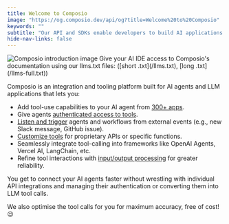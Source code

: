 ```yaml
---
title: Welcome to Composio
image: "https://og.composio.dev/api/og?title=Welcome%20to%20Composio"   # image for socials
keywords: ""
subtitle: "Our API and SDKs enable developers to build AI applications and experiences that are a step above the rest."
hide-nav-links: false
---
```


<Frame>
  <img src="../../assets/images/intro.png" alt="Composio introduction image"/>
</Frame>

<Tip>
Give your AI IDE access to Composio's documentation using our llms.txt files: ([short .txt](/llms.txt), [long .txt](/llms-full.txt))
</Tip>


Composio is an integration and tooling platform built for AI agents and LLM applications that lets you:
- Add tool-use capabilities to your AI agent from [300+ apps](/tools/).
- Give agents [authenticated access to tools](/docs/custom-auth-configs).
- [Listen and trigger](/docs/using-triggers) agents and workflows from external events (e.g., new Slack message, GitHub issue).
- [Customize tools](/docs/modifiers/schema-modifiers) for proprietary APIs or specific functions.
- Seamlessly integrate tool-calling into frameworks like OpenAI Agents, Vercel AI, LangChain, etc.
- Refine tool interactions with [input/output processing](/docs/modifiers/before-execution) for greater reliability.

You get to connect your AI agents faster without wrestling with individual API integrations and managing their authentication or converting them into LLM tool calls.

We also optimise the tool calls for you for maximum accuracy, free of cost! 😉

